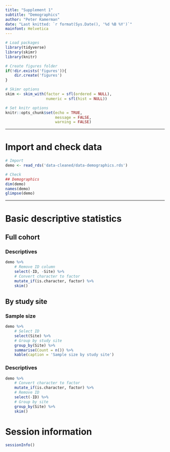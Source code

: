 ```yaml
---
title: "Supplement 1"
subtitle: "Demographics"
author: "Peter Kamerman" 
date: "Last knitted: `r format(Sys.Date(), '%d %B %Y')`"
mainfont: Helvetica
---
```


```r
# Load packages
library(tidyverse)
library(skimr)
library(knitr)

# Create figures folder
if(!dir.exists('figures')){
    dir.create('figures')
}

# Skimr options
skim <- skim_with(factor = sfl(ordered = NULL),
                  numeric = sfl(hist = NULL))

# Set knitr options
knitr::opts_chunk$set(echo = TRUE,
                      message = FALSE,
                      warning = FALSE)
```

----

# Import and check data

```r
# Import
demo <- read_rds('data-cleaned/data-demographics.rds')

# Check
## Demographics
dim(demo)
names(demo)
glimpse(demo)
```

----

# Basic descriptive statistics

## Full cohort

### Descriptives

```r
demo %>% 
    # Remove ID column
    select(-ID, -Site) %>% 
    # Convert character to factor
    mutate_if(is.character, factor) %>% 
    skim()
```

## By study site

### Sample size

```r
demo %>% 
    # Select ID
    select(Site) %>% 
    # Group by study site
    group_by(Site) %>% 
    summarise(Count = n()) %>% 
    kable(caption = 'Sample size by study site')
```

### Descriptives

```r
demo %>% 
    # Convert character to factor
    mutate_if(is.character, factor) %>% 
    # Remove ID
    select(-ID) %>% 
    # Group by site
    group_by(Site) %>%
    skim()
```

\newpage

# Session information

```r
sessionInfo()
```